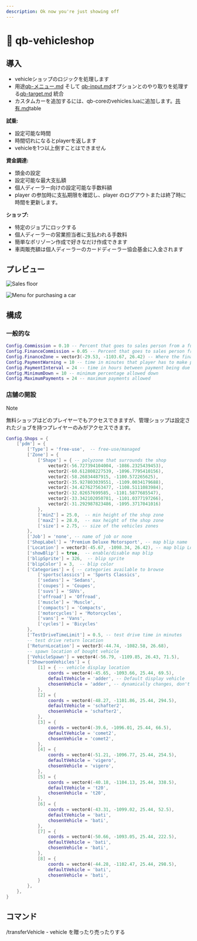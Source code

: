 ```yaml
---
description: Ok now you're just showing off
---
```


# 🚗 qb-vehicleshop

## 導入

- vehicleショップのロジックを処理します
- 用途[qb-メニュー.md](qb-menu.md 'mention') そして [qb-input.md](qb-input.md 'mention')オプションとのやり取りを処理する[qb-target.md](qb-target.md 'mention') 統合
- カスタムカーを追加するには、qb-coreのvehicles.luaに追加します。[共有.md](../qb-core/shared.md 'mention')table

**試乗:**

- 設定可能な時間
- 時間切れになるとplayerを返します
- vehicleを1つ以上倒すことはできません

**資金調達:**

- 頭金の設定
- 設定可能な最大支払額
- 個人ディーラー向けの設定可能な手数料額
- player の参加時に支払期限を確認し、player のログアウトまたは終了時に時間を更新します。

**ショップ:**

- 特定のジョブにロックする
- 個人ディーラーの営業担当者に支払われる手数料
- 簡単なポリゾーン作成で好きなだけ作成できます
- 車両販売額は個人ディーラーのカードディーラー協会基金に入金されます

## プレビュー

![Sales floor](/.gitbook/assets/vehicleshopfloor.jpg)

![Menu for purchasing a car](/.gitbook/assets/vehicleshopmenu.png)

## 構成

### 一般的な

```lua
Config.Commission = 0.10 -- Percent that goes to sales person from a full car sale 10%
Config.FinanceCommission = 0.05 -- Percent that goes to sales person from a finance sale 5%
Config.FinanceZone = vector3(-29.53, -1103.67, 26.42) -- Where the finance menu is located
Config.PaymentWarning = 10 -- time in minutes that player has to make payment before repo
Config.PaymentInterval = 24 -- time in hours between payment being due
Config.MinimumDown = 10 -- minimum percentage allowed down
Config.MaximumPayments = 24 -- maximum payments allowed
```

### 店舗の開設

> [!NOTE]
> 無料ショップはどのプレイヤーでもアクセスできますが、管理ショップは設定されたジョブを持つプレイヤーのみがアクセスできます。

```lua
Config.Shops = {
    ['pdm'] = {
        ['Type'] = 'free-use',  -- free-use/managed
        ['Zone'] = {
            ['Shape'] = { -- polyzone that surrounds the shop
                vector2(-56.727394104004, -1086.2325439453),
                vector2(-60.612808227539, -1096.7795410156),
                vector2(-58.26834487915, -1100.572265625),
                vector2(-35.927803039551, -1109.0034179688),
                vector2(-34.427627563477, -1108.5111083984),
                vector2(-32.02657699585, -1101.5877685547),
                vector2(-33.342102050781, -1101.0377197266),
                vector2(-31.292987823486, -1095.3717041016)
            },
            ['minZ'] = 25.0,  -- min height of the shop zone
            ['maxZ'] = 28.0,  -- max height of the shop zone
            ['size'] = 2.75, -- size of the vehicles zones
        },
        ['Job'] = 'none', -- name of job or none
        ['ShopLabel'] = 'Premium Deluxe Motorsport', -- map blip name
        ['Location'] = vector3(-45.67, -1098.34, 26.42), -- map blip Location
        ['showBlip'] = true,  -- enable/disable map blip
        ['blipSprite'] = 326,  -- blip sprite
        ['blipColor'] = 3,  -- blip color
        ['Categories'] = { -- categories available to browse
            ['sportsclassics'] = 'Sports Classics',
            ['sedans'] = 'Sedans',
            ['coupes'] = 'Coupes',
            ['suvs'] = 'SUVs',
            ['offroad'] = 'Offroad',
            ['muscle'] = 'Muscle',
            ['compacts'] = 'Compacts',
            ['motorcycles'] = 'Motorcycles',
            ['vans'] = 'Vans',
            ['cycles'] = 'Bicycles'
        },
        ['TestDriveTimeLimit'] = 0.5, -- test drive time in minutes
        -- test drive return location
        ['ReturnLocation'] = vector3(-44.74, -1082.58, 26.68),
        -- spawn location of bought vehicle
        ['VehicleSpawn'] = vector4(-56.79, -1109.85, 26.43, 71.5),
        ['ShowroomVehicles'] = {
            [1] = { -- vehicle display location
                coords = vector4(-45.65, -1093.66, 25.44, 69.5),
                defaultVehicle = 'adder', -- Default display vehicle
                chosenVehicle = 'adder', -- dynamically changes, don't edit
            },
            [2] = {
                coords = vector4(-48.27, -1101.86, 25.44, 294.5),
                defaultVehicle = 'schafter2',
                chosenVehicle = 'schafter2',
            },
            [3] = {
                coords = vector4(-39.6, -1096.01, 25.44, 66.5),
                defaultVehicle = 'comet2',
                chosenVehicle = 'comet2',
            },
            [4] = {
                coords = vector4(-51.21, -1096.77, 25.44, 254.5),
                defaultVehicle = 'vigero',
                chosenVehicle = 'vigero',
            },
            [5] = {
                coords = vector4(-40.18, -1104.13, 25.44, 338.5),
                defaultVehicle = 't20',
                chosenVehicle = 't20',
            },
            [6] = {
                coords = vector4(-43.31, -1099.02, 25.44, 52.5),
                defaultVehicle = 'bati',
                chosenVehicle = 'bati',
            },
            [7] = {
                coords = vector4(-50.66, -1093.05, 25.44, 222.5),
                defaultVehicle = 'bati',
                chosenVehicle = 'bati',
            },
            [8] = {
                coords = vector4(-44.28, -1102.47, 25.44, 298.5),
                defaultVehicle = 'bati',
                chosenVehicle = 'bati',
            }
        },
    },
}
```

## コマンド

/transferVehicle - vehicle を贈ったり売ったりする

